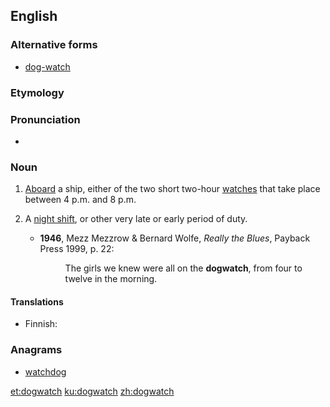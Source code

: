 ==English==
{{wikipedia}}

===Alternative forms===
* [[dog-watch]]

===Etymology===
{{compound|dog|watch|lang=en}}

===Pronunciation===
* {{IPA|/ˈdɒɡwɒtʃ/|lang=en}}

===Noun===
{{en-noun|dogwatches}}

# {{label|en|nautical}} [[aboard|Aboard]] a ship, either of the two short two-hour [[watches]] that take place between 4 p.m. and 8 p.m.
# {{label|en|by extension}} A [[night shift]], or other very late or early period of duty.
#* '''1946''', Mezz Mezzrow & Bernard Wolfe, ''Really the Blues'', Payback Press 1999, p. 22:
#*: The girls we knew were all on the '''dogwatch''', from four to twelve in the morning.

====Translations====
{{trans-top|nautical: short watch}}
* Finnish: {{t|fi|koiravahti}}
{{trans-mid}}
{{trans-bottom}}

===Anagrams===
* [[watchdog#English|watchdog]]

[[et:dogwatch]]
[[ku:dogwatch]]
[[zh:dogwatch]]